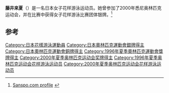 {{Infobox swimmer
| name           = 藤井来夏
| nationality    = {{JPN}}
| strokes        = [[花样游泳|花样游泳]]
| show-medals    = yes
| medaltemplates = 
{{MedalSilver | [[2000年夏季奥林匹克运动会|2000年 悉尼]]|[[2000年夏季奥林匹克运动会花样游泳比赛|团体]]}}
{{MedalBronze | [[1996年夏季奥林匹克运动会|1996年 亚特兰大]]|[[1996年夏季奥林匹克运动会花样游泳比赛|团体]]}}
}}

'''藤井来夏'''（{{bd|1974年|7月5日||}}）是一名日本女子花样游泳运动员。她曾参加了2000年悉尼奥林匹克运动会，并在比赛中获得女子花样游泳比赛团体银牌。<ref>[http://www.sanspo.com/athens2004/aquatics/player/synchronized_swimming.html Sanspo.com profile] {{Wayback|url=http://www.sanspo.com/athens2004/aquatics/player/synchronized_swimming.html |date=20150924094121 }} {{ja}}</ref> 

==参考==
{{reflist}}
{{DEFAULTSORT:Fujii Raika}}
[[Category:日本花樣游泳運動員|Category:日本花樣游泳運動員]]
[[Category:日本奧林匹克運動會銀牌得主|Category:日本奧林匹克運動會銀牌得主]]
[[Category:日本奧林匹克運動會銅牌得主|Category:日本奧林匹克運動會銅牌得主]]
[[Category:1996年夏季奧林匹克運動會獎牌得主|Category:1996年夏季奧林匹克運動會獎牌得主]]
[[Category:2000年夏季奥林匹克运动会奖牌得主|Category:2000年夏季奥林匹克运动会奖牌得主]]
[[Category:1996年夏季奥林匹克运动会花样游泳运动员|Category:1996年夏季奥林匹克运动会花样游泳运动员]]
[[Category:2000年夏季奥林匹克运动会花样游泳运动员|Category:2000年夏季奥林匹克运动会花样游泳运动员]]